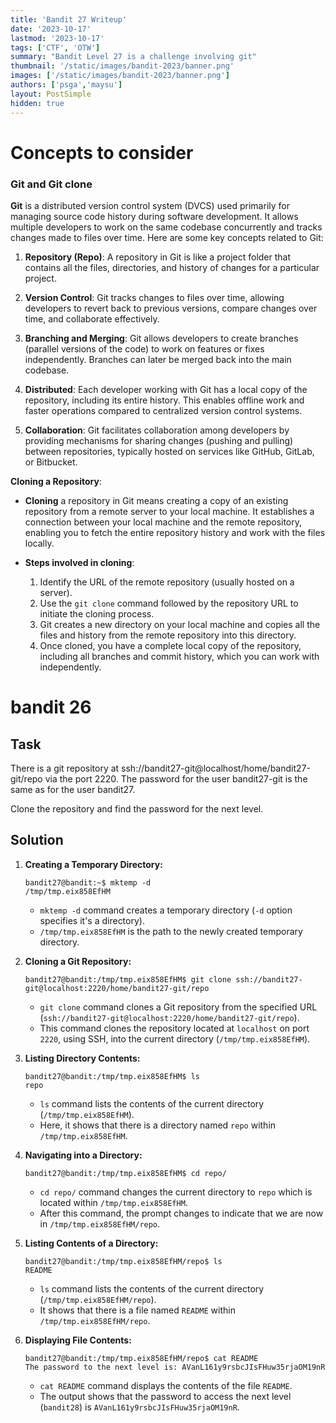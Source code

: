 ```yaml
---
title: 'Bandit 27 Writeup'
date: '2023-10-17'
lastmod: '2023-10-17'
tags: ['CTF', 'OTW']
summary: "Bandit Level 27 is a challenge involving git"
thumbnail: '/static/images/bandit-2023/banner.png'
images: ['/static/images/bandit-2023/banner.png']
authors: ['psga','maysu']
layout: PostSimple
hidden: true
---
```

<div className="tocr not-prose">
    <TOCInline
        toc={[
            { value: 'Bandit', url: '/blog/bandit-2023', depth: 1 },
            { value: 'Level-14', url: '/blog/bandit-2023/level-14',depth: 2 },
            { value: 'Level-15', url: '/blog/bandit-2023/level-15', depth: 2 },
            { value: 'Level-16', url: '/blog/bandit-2023/level-16', depth: 2 },
            { value: 'Level-17', url: '/blog/bandit-2023/level-17', depth: 2 },
            { value: 'Level-18', url: '/blog/bandit-2023/level-18', depth: 2 },
            { value: 'Level-19', url: '/blog/bandit-2023/level-19', depth: 2 },
            { value: 'Level-20', url: '/blog/bandit-2023/level-20', depth: 2 },
            { value: 'Level-21', url: '/blog/bandit-2023/level-21', depth: 2 },
            { value: 'Level-22', url: '/blog/bandit-2023/level-22', depth: 2 },
            { value: 'Level-23', url: '/blog/bandit-2023/level-23', depth: 2 },
            { value: 'Level-24', url: '/blog/bandit-2023/level-24', depth: 2 },
            { value: 'Level-25', url: '/blog/bandit-2023/level-25', depth: 2 },
            { value: 'Level-26', url: '/blog/bandit-2023/level-26', depth: 2 },
            { value: 'Level-27', url: '/blog/bandit-2023/level-27', depth: 2,active: true },
            { value: 'Level-28', url: '/blog/bandit-2023/level-28', depth: 2 },
            { value: 'Level-29', url: '/blog/bandit-2023/level-29', depth: 2 },
            { value: 'Level-30', url: '/blog/bandit-2023/level-30', depth: 2 },
            { value: 'Level-31', url: '/blog/bandit-2023/level-31', depth: 2 },
            { value: 'Level-32', url: '/blog/bandit-2023/level-32', depth: 2 },
        ]}
        title="levels"
        rightAlign
    />
</div>


# Concepts to consider
### Git and Git clone
**Git** is a distributed version control system (DVCS) used primarily for managing source code history during software development. It allows multiple developers to work on the same codebase concurrently and tracks changes made to files over time. Here are some key concepts related to Git:

1. **Repository (Repo)**: A repository in Git is like a project folder that contains all the files, directories, and history of changes for a particular project.

2. **Version Control**: Git tracks changes to files over time, allowing developers to revert back to previous versions, compare changes over time, and collaborate effectively.

3. **Branching and Merging**: Git allows developers to create branches (parallel versions of the code) to work on features or fixes independently. Branches can later be merged back into the main codebase.

4. **Distributed**: Each developer working with Git has a local copy of the repository, including its entire history. This enables offline work and faster operations compared to centralized version control systems.

5. **Collaboration**: Git facilitates collaboration among developers by providing mechanisms for sharing changes (pushing and pulling) between repositories, typically hosted on services like GitHub, GitLab, or Bitbucket.

**Cloning a Repository**:

- **Cloning** a repository in Git means creating a copy of an existing repository from a remote server to your local machine. It establishes a connection between your local machine and the remote repository, enabling you to fetch the entire repository history and work with the files locally.

- **Steps involved in cloning**:
  1. Identify the URL of the remote repository (usually hosted on a server).
  2. Use the `git clone` command followed by the repository URL to initiate the cloning process.
  3. Git creates a new directory on your local machine and copies all the files and history from the remote repository into this directory.
  4. Once cloned, you have a complete local copy of the repository, including all branches and commit history, which you can work with independently.

# bandit 26

## Task 
There is a git repository at ssh://bandit27-git@localhost/home/bandit27-git/repo via the port 2220. The password for the user bandit27-git is the same as for the user bandit27.

Clone the repository and find the password for the next level.

## Solution

1. **Creating a Temporary Directory:**
   ```
   bandit27@bandit:~$ mktemp -d
   /tmp/tmp.eix858EfHM
   ```
   - `mktemp -d` command creates a temporary directory (`-d` option specifies it's a directory).
   - `/tmp/tmp.eix858EfHM` is the path to the newly created temporary directory.

2. **Cloning a Git Repository:**
   ```
   bandit27@bandit:/tmp/tmp.eix858EfHM$ git clone ssh://bandit27-git@localhost:2220/home/bandit27-git/repo
   ```
   - `git clone` command clones a Git repository from the specified URL (`ssh://bandit27-git@localhost:2220/home/bandit27-git/repo`).
   - This command clones the repository located at `localhost` on port `2220`, using SSH, into the current directory (`/tmp/tmp.eix858EfHM`).

3. **Listing Directory Contents:**
   ```
   bandit27@bandit:/tmp/tmp.eix858EfHM$ ls
   repo
   ```
   - `ls` command lists the contents of the current directory (`/tmp/tmp.eix858EfHM`).
   - Here, it shows that there is a directory named `repo` within `/tmp/tmp.eix858EfHM`.

4. **Navigating into a Directory:**
   ```
   bandit27@bandit:/tmp/tmp.eix858EfHM$ cd repo/
   ```
   - `cd repo/` command changes the current directory to `repo` which is located within `/tmp/tmp.eix858EfHM`.
   - After this command, the prompt changes to indicate that we are now in `/tmp/tmp.eix858EfHM/repo`.

5. **Listing Contents of a Directory:**
   ```
   bandit27@bandit:/tmp/tmp.eix858EfHM/repo$ ls
   README
   ```
   - `ls` command lists the contents of the current directory (`/tmp/tmp.eix858EfHM/repo`).
   - It shows that there is a file named `README` within `/tmp/tmp.eix858EfHM/repo`.

6. **Displaying File Contents:**
   ```
   bandit27@bandit:/tmp/tmp.eix858EfHM/repo$ cat README
   The password to the next level is: AVanL161y9rsbcJIsFHuw35rjaOM19nR
   ```
   - `cat README` command displays the contents of the file `README`.
   - The output shows that the password to access the next level (`bandit28`) is `AVanL161y9rsbcJIsFHuw35rjaOM19nR`.
